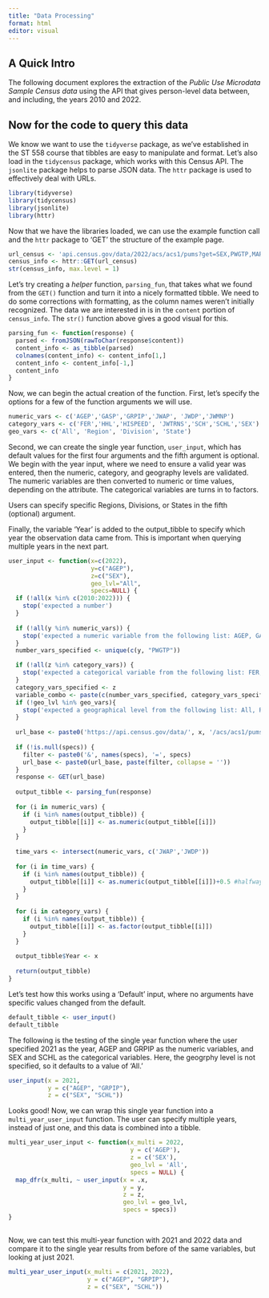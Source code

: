 ```yaml
---
title: "Data Processing"
format: html
editor: visual
---
```


## A Quick Intro

The following document explores the extraction of the *Public Use Microdata Sample Census data* using the API that gives person-level data between, and including, the years 2010 and 2022.

## Now for the code to query this data

We know we want to use the `tidyverse` package, as we've established in the ST 558 course that tibbles are easy to manipulate and format. Let's also load in the `tidycensus` package, which works with this Census API. The `jsonlite` package helps to parse JSON data. The `httr` package is used to effectively deal with URLs.

```r
library(tidyverse)
library(tidycensus)
library(jsonlite)
library(httr)
```

Now that we have the libraries loaded, we can use the example function call and the `httr` package to 'GET' the structure of the example page.

```r
url_census <- 'api.census.gov/data/2022/acs/acs1/pums?get=SEX,PWGTP,MAR&SCHL=24'
census_info <- httr::GET(url_census)
str(census_info, max.level = 1)
```

Let's try creating a *helper* function, `parsing_fun`, that takes what we found from the `GET()` function and turn it into a nicely formatted tibble. We need to do some corrections with formatting, as the column names weren't initially recognized. The data we are interested in is in the `content` portion of `census_info`. The `str()` function above gives a good visual for this.

```r

parsing_fun <- function(response) {
  parsed <- fromJSON(rawToChar(response$content))
  content_info <- as_tibble(parsed)
  colnames(content_info) <- content_info[1,]
  content_info <- content_info[-1,]
  content_info
}
```

Now, we can begin the actual creation of the function. First, let's specify the options for a few of the function arguments we will use.

```r
numeric_vars <- c('AGEP','GASP','GRPIP','JWAP', 'JWDP','JWMNP')
category_vars <- c('FER','HHL','HISPEED', 'JWTRNS','SCH','SCHL','SEX')
geo_vars <- c('All', 'Region', 'Division', 'State')
```

Second, we can create the single year function, `user_input`, which has default values for the first four arguments and the fifth argument is optional. We begin with the year input, where we need to ensure a valid year was entered, then the numeric, category, and geography levels are validated. The numeric variables are then converted to numeric or time values, depending on the attribute. The categorical variables are turns in to factors.

Users can specify specific Regions, Divisions, or States in the fifth (optional) argument.

Finally, the variable 'Year' is added to the output_tibble to specify which year the observation data came from. This is important when querying multiple years in the next part.

```r


user_input <- function(x=c(2022),
                       y=c("AGEP"),
                       z=c("SEX"),
                       geo_lvl="All",
                       specs=NULL) {
  if (!all(x %in% c(2010:2022))) {
    stop('expected a number')
  }
  
  if (!all(y %in% numeric_vars)) {
    stop('expected a numeric variable from the following list: AGEP, GASP, GRPIP, JWAP, JWDP, JWMNP')
  }
  number_vars_specified <- unique(c(y, "PWGTP"))

  if (!all(z %in% category_vars)) {
    stop('expected a categorical variable from the following list: FER, HHL, HISPEED, JWTRNS, SCH, SCHL, SEX')
  }
  category_vars_specified <- z
  variable_combo <- paste(c(number_vars_specified, category_vars_specified), collapse = ',')
  if (!geo_lvl %in% geo_vars){
    stop('expected a geographical level from the following list: All, Region, Division, State')
  }
  
  url_base <- paste0('https://api.census.gov/data/', x, '/acs/acs1/pums?get=', variable_combo)
  
  if (!is.null(specs)) {
    filter <- paste0('&', names(specs), '=', specs)
    url_base <- paste0(url_base, paste(filter, collapse = ''))
  }
  response <- GET(url_base)
  
  output_tibble <- parsing_fun(response)
  
  for (i in numeric_vars) {
    if (i %in% names(output_tibble)) {
      output_tibble[[i]] <- as.numeric(output_tibble[[i]])
    }
  }
  
  time_vars <- intersect(numeric_vars, c('JWAP','JWDP'))
  
  for (i in time_vars) {
    if (i %in% names(output_tibble)) {
      output_tibble[[i]] <- as.numeric(output_tibble[[i]])+0.5 #halfway point
    }
  }
  
  for (i in category_vars) {
    if (i %in% names(output_tibble)) {
      output_tibble[[i]] <- as.factor(output_tibble[[i]])
    }
  }
  
  output_tibble$Year <- x
  
  return(output_tibble)  
}

```

Let's test how this works using a 'Default' input, where no arguments have specific values changed from the default.

```r
default_tibble <- user_input()
default_tibble
```

The following is the testing of the single year function where the user specified 2021 as the year, AGEP and GRPIP as the numeric variables, and SEX and SCHL as the categorical variables. Here, the geogrphy level is not specified, so it defaults to a value of 'All.'

```r
user_input(x = 2021,
           y = c("AGEP", "GRPIP"),
           z = c("SEX", "SCHL"))  
```

Looks good! Now, we can wrap this single year function into a `multi_year_user_input` function. The user can specify multiple years, instead of just one, and this data is combined into a tibble.

```r
multi_year_user_input <- function(x_multi = 2022,
                                  y = c('AGEP'),
                                  z = c('SEX'),
                                  geo_lvl = 'All',
                                  specs = NULL) {
  map_dfr(x_multi, ~ user_input(x = .x,
                                y = y,
                                z = z,
                                geo_lvl = geo_lvl,
                                specs = specs))
}
                             
```

Now, we can test this multi-year function with 2021 and 2022 data and compare it to the single year results from before of the same variables, but looking at just 2021.

```r
multi_year_user_input(x_multi = c(2021, 2022),
                      y = c("AGEP", "GRPIP"),
                      z = c("SEX", "SCHL"))  
```

